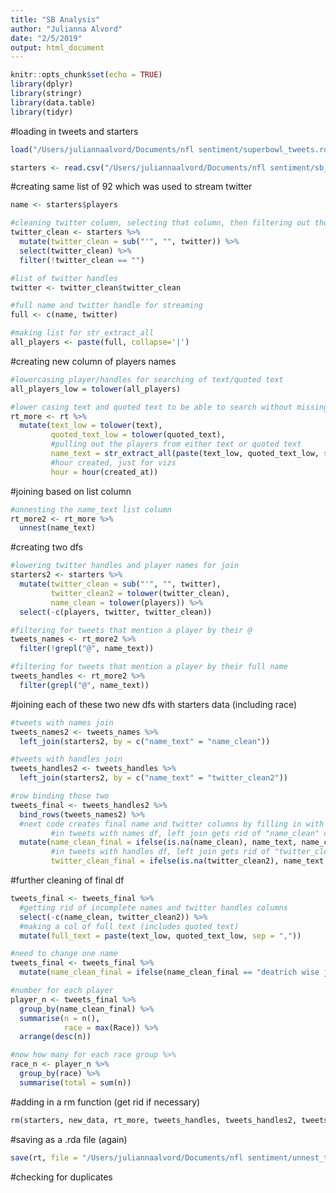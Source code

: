 ```yaml
---
title: "SB Analysis"
author: "Julianna Alvord"
date: "2/5/2019"
output: html_document
---
```


```r
knitr::opts_chunk$set(echo = TRUE)
library(dplyr)
library(stringr)
library(data.table)
library(tidyr)
```

#loading in tweets and starters
```r
load("/Users/juliannaalvord/Documents/nfl sentiment/superbowl_tweets.rda")

starters <- read.csv("/Users/juliannaalvord/Documents/nfl sentiment/sb_starters.csv", stringsAsFactors = FALSE)
```

#creating same list of 92 which was used to stream twitter
```r
name <- starters$players

#cleaning twitter column, selecting that column, then filtering out those without twitter handle
twitter_clean <- starters %>%
  mutate(twitter_clean = sub("'", "", twitter)) %>%
  select(twitter_clean) %>%
  filter(!twitter_clean == "")

#list of twitter handles
twitter <- twitter_clean$twitter_clean

#full name and twitter handle for streaming
full <- c(name, twitter)

#making list for str_extract_all
all_players <- paste(full, collapse='|')
```


#creating new column of players names
```r
#lowercasing player/handles for searching of text/quoted text
all_players_low = tolower(all_players)

#lower casing text and quoted text to be able to search without missing any players
rt_more <- rt %>%
  mutate(text_low = tolower(text),
         quoted_text_low = tolower(quoted_text),
         #pulling out the players from either text or quoted text
         name_text = str_extract_all(paste(text_low, quoted_text_low, sep = ","), pattern = all_players_low),
         #hour created, just for vizs
         hour = hour(created_at))
```

#joining based on list column
```r
#unnesting the name_text list column
rt_more2 <- rt_more %>%
  unnest(name_text)
```

#creating two dfs
```r
#lowering twitter handles and player names for join
starters2 <- starters %>%
  mutate(twitter_clean = sub("'", "", twitter),
         twitter_clean2 = tolower(twitter_clean),
         name_clean = tolower(players)) %>%
  select(-c(players, twitter, twitter_clean))

#filtering for tweets that mention a player by their @
tweets_names <- rt_more2 %>%
  filter(!grepl("@", name_text))

#filtering for tweets that mention a player by their full name
tweets_handles <- rt_more2 %>%
  filter(grepl("@", name_text))
```

#joining each of these two new dfs with starters data (including race)
```r
#tweets with names join
tweets_names2 <- tweets_names %>%
  left_join(starters2, by = c("name_text" = "name_clean"))

#tweets with handles join
tweets_handles2 <- tweets_handles %>%
  left_join(starters2, by = c("name_text" = "twitter_clean2"))

#row binding those two
tweets_final <- tweets_handles2 %>%
  bind_rows(tweets_names2) %>%
  #next code creates final name and twitter columns by filling in with name_text (what was joined on)
         #in tweets with names df, left join gets rid of "name_clean" col
  mutate(name_clean_final = ifelse(is.na(name_clean), name_text, name_clean),
         #in tweets with handles df, left join gets rid of "twitter_clean2" col
         twitter_clean_final = ifelse(is.na(twitter_clean2), name_text, twitter_clean2))
```

#further cleaning of final df
```r
tweets_final <- tweets_final %>%
  #getting rid of incomplete names and twitter handles columns
  select(-c(name_clean, twitter_clean2)) %>%
  #making a col of full text (includes quoted text)
  mutate(full_text = paste(text_low, quoted_text_low, sep = ","))

#need to change one name 
tweets_final <- tweets_final %>%
  mutate(name_clean_final = ifelse(name_clean_final == "deatrich wise jr ", "deatrich wise jr.", name_clean_final))

#number for each player
player_n <- tweets_final %>%
  group_by(name_clean_final) %>%
  summarise(n = n(),
            race = max(Race)) %>%
  arrange(desc(n))

#now how many for each race group %>%
race_n <- player_n %>%
  group_by(race) %>%
  summarise(total = sum(n))
```

#adding in a rm function (get rid if necessary)
```r
rm(starters, new_data, rt_more, tweets_handles, tweets_handles2, tweets_names, tweets_names2, player_n, race_n)
```



#saving as a .rda file (again)
```r
save(rt, file = "/Users/juliannaalvord/Documents/nfl sentiment/unnest_tweets_final.rda")
```




#checking for duplicates